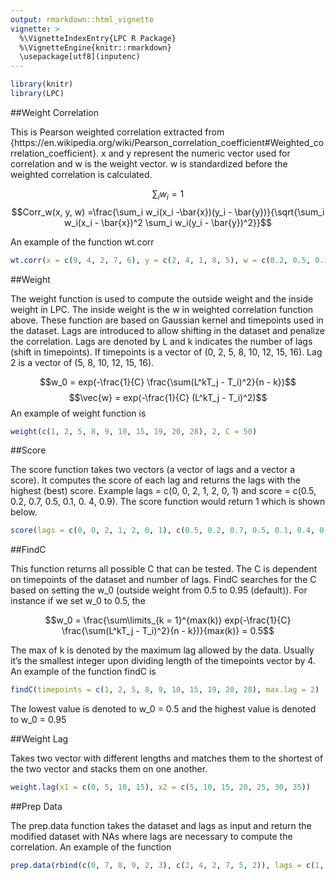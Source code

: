 ```yaml
---
output: rmarkdown::html_vignette
vignette: >
  %\VignetteIndexEntry{LPC R Package}
  %\VignetteEngine{knitr::rmarkdown}
  \usepackage[utf8](inputenc)
---
```


```r
library(knitr)
library(LPC)
```


##Weight Correlation

This is Pearson weighted correlation extracted from {https://en.wikipedia.org/wiki/Pearson_correlation_coefficient#Weighted_correlation_coefficient}. x and y represent the numeric vector used for correlation and w is the weight vector. w is standardized before the weighted correlation is calculated.


$$\sum_i w_i = 1$$
$$Corr_w(x, y, w) =\frac{\sum_i w_i(x_i -\bar{x})(y_i - \bar{y})}{\sqrt{\sum_i w_i(x_i - \bar{x})^2 \sum_i w_i(y_i - \bar{y})^2}}$$


An example of the function wt.corr
```r
wt.corr(x = c(9, 4, 2, 7, 6), y = c(2, 4, 1, 8, 5), w = c(0.2, 0.5, 0.1, 0.9, 0.2))
```



##Weight 

The weight function is used to compute the outside weight and the inside weight in LPC. The inside weight is the w in weighted correlation function above. These function are based on Gaussian kernel and timepoints used in the dataset. Lags are introduced to allow shifting in the dataset and penalize the correlation. Lags are denoted by L and k indicates the number of lags (shift in timepoints). If timepoints is a vector of (0, 2, 5, 8, 10, 12, 15, 16). Lag 2 is a vector of (5, 8, 10, 12, 15, 16).

$$w_0 = exp(-\frac{1}{C} \frac{\sum(L^kT_j - T_i)^2}{n - k})$$
$$\vec{w} = exp(-\frac{1}{C} (L^kT_j - T_i)^2)$$
An example of weight function is 
```r
weight(c(1, 2, 5, 8, 9, 10, 15, 19, 20, 28), 2, C = 50)
```

##Score


The score function takes two vectors (a vector of lags and a vector a score). It computes the score of each lag and returns the lags with the highest (best) score. Example lags  = c(0, 0, 2, 1, 2, 0, 1) and score = c(0.5, 0.2, 0.7, 0.5, 0.1, 0. 4, 0.9). The score function would return 1 which is shown below. 

```r
score(lags = c(0, 0, 2, 1, 2, 0, 1), c(0.5, 0.2, 0.7, 0.5, 0.1, 0.4, 0.9))
```

##FindC

This function returns all possible C that can be tested. The C is dependent on timepoints of the dataset and number of lags. FindC searches for the C based on setting the w_0 (outside weight from 0.5 to 0.95 (default)). For instance if we set w_0 to 0.5, the 


$$w_0 = \frac{\sum\limits_{k = 1}^{max(k)} exp(-\frac{1}{C} \frac{\sum(L^kT_j - T_i)^2}{n - k})}{max(k)} = 0.5$$

The max of k is denoted by the maximum lag allowed by the data. Usually it's the smallest integer upon dividing length of the timepoints vector by 4. An example of the function findC is 

```r
findC(timepoints = c(1, 2, 5, 8, 9, 10, 15, 19, 20, 28), max.lag = 2)
```

The lowest value is denoted to w_0 = 0.5 and the highest value is denoted to w_0 = 0.95


##Weight Lag

Takes two vector with different lengths and matches them to the shortest of the two vector and stacks them on one another. 

```r
weight.lag(x1 = c(0, 5, 10, 15), x2 = c(5, 10, 15, 20, 25, 30, 35))
```

##Prep Data

The prep.data function takes the dataset and lags as input and return the modified dataset with NAs where lags are necessary to compute the correlation. An example of the function

```r
prep.data(rbind(c(0, 7, 8, 9, 2, 3), c(2, 4, 2, 7, 5, 2)), lags = c(1, -1))
```










